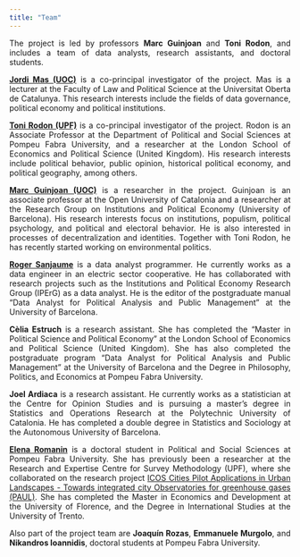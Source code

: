 ```yaml
---
title: "Team"
---
```


::: {style="text-align: justify"}
The project is led by professors **Marc Guinjoan** and **Toni Rodon**, and includes a team of data analysts, research assistants, and doctoral students.

[**Jordi Mas (UOC)**](https://www.jordimas.cat/) is a co-principal investigator of the project. Mas is a lecturer at the Faculty of Law and Political Science at the Universitat Oberta de Catalunya. This research interests include the fields of data governance, political economy and political institutions.

[**Toni Rodon (UPF)**](https://tonirodon.cat/ca/) is a co-principal investigator of the project. Rodon is an Associate Professor at the Department of Political and Social Sciences at Pompeu Fabra University, and a researcher at the London School of Economics and Political Science (United Kingdom). His research interests include political behavior, public opinion, historical political economy, and political geography, among others.

[**Marc Guinjoan (UOC)**](https://sites.google.com/site/marcguinjoan) is a researcher in the project. Guinjoan is an associate professor at the Open University of Catalonia and a researcher at the Research Group on Institutions and Political Economy (University of Barcelona). His research interests focus on institutions, populism, political psychology, and political and electoral behavior. He is also interested in processes of decentralization and identities. Together with Toni Rodon, he has recently started working on environmental politics.

[**Roger Sanjaume**](https://rogersanjaume.cat/) is a data analyst programmer. He currently works as a data engineer in an electric sector cooperative. He has collaborated with research projects such as the Institutions and Political Economy Research Group (IPErG) as a data analyst. He is the editor of the postgraduate manual "Data Analyst for Political Analysis and Public Management" at the University of Barcelona.

**Cèlia Estruch** is a research assistant. She has completed the "Master in Political Science and Political Economy" at the London School of Economics and Political Science (United Kingdom). She has also completed the postgraduate program "Data Analyst for Political Analysis and Public Management" at the University of Barcelona and the Degree in Philosophy, Politics, and Economics at Pompeu Fabra University.

**Joel Ardiaca** is a research assistant. He currently works as a statistician at the Centre for Opinion Studies and is pursuing a master's degree in Statistics and Operations Research at the Polytechnic University of Catalonia. He has completed a double degree in Statistics and Sociology at the Autonomous University of Barcelona.

[**Elena Romanin**](https://elenaromanin.github.io/index.html) is a doctoral student in Political and Social Sciences at Pompeu Fabra University. She has previously been a researcher at the Research and Expertise Centre for Survey Methodology (UPF), where she collaborated on the research project [ICOS Cities Pilot Applications in Urban Landscapes - Towards integrated city Observatories for greenhouse gases (PAUL)](https://www.icos-cp.eu/about/icos-in-nutshell/mission). She has completed the Master in Economics and Development at the University of Florence, and the Degree in International Studies at the University of Trento.

Also part of the project team are **Joaquín Rozas**, **Emmanuele Murgolo**, and **Nikandros Ioannidis**, doctoral students at Pompeu Fabra University.
:::
